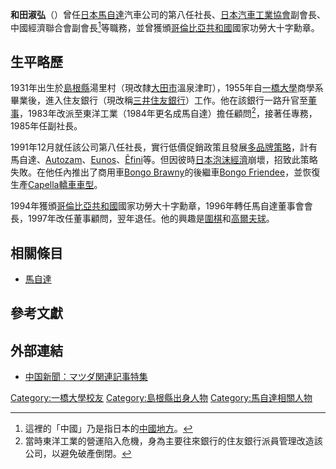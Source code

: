 {{Infobox Person
| name        = 和田淑弘
| image       = 
| caption     = 
| birth_date  = 1931年
| birth_place = {{JPN}}[[島根縣|島根縣]]湯里村
| death_date  = 
| death_place = 
| education   = [[一橋大學|一橋大學]]商學系
| occupation  = [[馬自達|馬自達]]汽車公司第八任社長
| spouse      = 
| parents     = 
| children    = 
}}
{{japanese|japanese=和田淑弘|kana=わだ よしひろ|romaji=Wada Yoshihiro|image=}}
'''和田淑弘'''（{{bd|1931年||||catIdx=W}}）曾任[[日本|日本]][[馬自達|馬自達]]汽車公司的第八任社長、[[日本汽車工業協會|日本汽車工業協會]]副會長、中國經濟聯合會副會長<ref>這裡的「中國」乃是指日本的[[中國地方|中國地方]]。</ref>等職務，並曾獲頒[[哥伦比亚|哥倫比亞共和國]]國家功勞大十字勳章。

== 生平略歷 ==
1931年出生於[[島根縣|島根縣]]湯里村（現改隸[[大田市|大田市]]溫泉津町），1955年自[[一橋大學|一橋大學]]商學系畢業後，進入住友銀行（現改稱[[三井住友銀行|三井住友銀行]]）工作。他在該銀行一路升官至[[董事|董事]]，1983年改派至東洋工業（1984年更名成馬自達）擔任顧問<ref>當時東洋工業的營運陷入危機，身為主要往來銀行的住友銀行派員管理改造該公司，以避免破產倒閉。</ref>，接著任專務，1985年任副社長。

1991年12月就任該公司第八任社長，實行低價促銷政策且發展[[多品牌策略|多品牌策略]]，計有馬自達、[[Autozam|Autozam]]、[[Eunos|Eunos]]、[[Ẽfini|Ẽfini]]等。但因彼時[[日本泡沫經濟|日本泡沫經濟]]崩壞，招致此策略失敗。在他任內推出了商用車[[馬自達Bongo#Bongo_Brawny車型|Bongo Brawny]]的後繼車[[馬自達Bongo_Friendee|Bongo Friendee]]，並恢復生產[[馬自達626#第六代（CG系　1994年-1997年）|Capella轎車車型]]。

1994年獲頒[[哥伦比亚|哥倫比亞共和國]]國家功勞大十字勳章，1996年轉任馬自達董事會會長，1997年改任董事顧問，翌年退任。他的興趣是[[圍棋|圍棋]]和[[高爾夫球|高爾夫球]]。

== 相關條目 ==
* [[馬自達|馬自達]]

== 參考文獻 ==
{{reflist}}

== 外部連結 ==
* {{ja}}[http://www.chugoku-np.co.jp/MAZDA/index.html 中国新聞：マツダ関連記事特集]{{Wayback|url=http://www.chugoku-np.co.jp/MAZDA/index.html |date=20000116050951 }} 
{{DEFAULTSORT:Wada}}
[[Category:一橋大學校友|Category:一橋大學校友]]
[[Category:島根縣出身人物|Category:島根縣出身人物]]
[[Category:馬自達相關人物|Category:馬自達相關人物]]